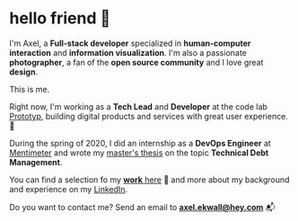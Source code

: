 
# hello friend 👋

I'm Axel, a **Full-stack developer** specialized in **human-computer interaction** and **information visualization**. I'm also a passionate **photographer**, a fan of the **open source community** and I love great **design**.

<ProfileCard>This is me.</ProfileCard>

Right now, I'm working as a **Tech Lead** and **Developer** at the code lab [Prototyp](https://www.prototyp.se/), building digital products and services with great user experience. 🎉

During the spring of 2020, I did an internship as a **DevOps Engineer** at [Mentimeter](https://mentimeter.com) and wrote my [master's thesis](/work/thesis) on the topic **Technical Debt Management**.

You can find a selection fo my [**work** here](/work) 🔨 and more about my background and experience on my [LinkedIn](https://www.linkedin.com/in/axelekwall/).

Do you want to contact me? Send an email to **[axel.ekwall@hey.com](mailto:axel.ekwall@hey.com)** 📬
